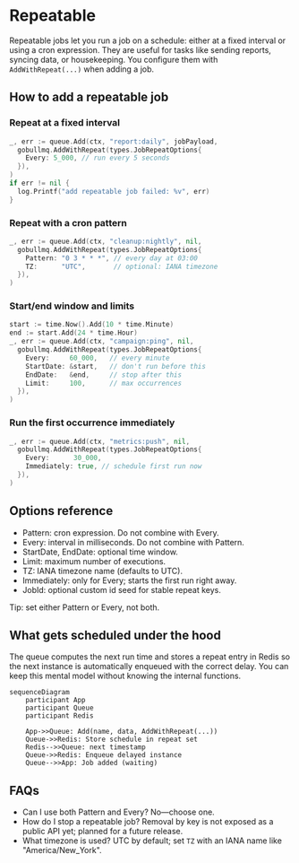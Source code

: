 # Repeatable

Repeatable jobs let you run a job on a schedule: either at a fixed interval or using a cron expression. They are useful for tasks like sending reports, syncing data, or housekeeping. You configure them with `AddWithRepeat(...)` when adding a job.

## How to add a repeatable job

### Repeat at a fixed interval

```go
_, err := queue.Add(ctx, "report:daily", jobPayload,
  gobullmq.AddWithRepeat(types.JobRepeatOptions{
    Every: 5_000, // run every 5 seconds
  }),
)
if err != nil {
  log.Printf("add repeatable job failed: %v", err)
}
```

### Repeat with a cron pattern

```go
_, err := queue.Add(ctx, "cleanup:nightly", nil,
  gobullmq.AddWithRepeat(types.JobRepeatOptions{
    Pattern: "0 3 * * *", // every day at 03:00
    TZ:      "UTC",       // optional: IANA timezone
  }),
)
```

### Start/end window and limits

```go
start := time.Now().Add(10 * time.Minute)
end := start.Add(24 * time.Hour)
_, err := queue.Add(ctx, "campaign:ping", nil,
  gobullmq.AddWithRepeat(types.JobRepeatOptions{
    Every:     60_000,   // every minute
    StartDate: &start,   // don't run before this
    EndDate:   &end,     // stop after this
    Limit:     100,      // max occurrences
  }),
)
```

### Run the first occurrence immediately

```go
_, err := queue.Add(ctx, "metrics:push", nil,
  gobullmq.AddWithRepeat(types.JobRepeatOptions{
    Every:      30_000,
    Immediately: true, // schedule first run now
  }),
)
```

## Options reference

- Pattern: cron expression. Do not combine with Every.
- Every: interval in milliseconds. Do not combine with Pattern.
- StartDate, EndDate: optional time window.
- Limit: maximum number of executions.
- TZ: IANA timezone name (defaults to UTC).
- Immediately: only for Every; starts the first run right away.
- JobId: optional custom id seed for stable repeat keys.

Tip: set either Pattern or Every, not both.

## What gets scheduled under the hood

The queue computes the next run time and stores a repeat entry in Redis so the next instance is automatically enqueued with the correct delay. You can keep this mental model without knowing the internal functions.

```mermaid
sequenceDiagram
    participant App
    participant Queue
    participant Redis

    App->>Queue: Add(name, data, AddWithRepeat(...))
    Queue->>Redis: Store schedule in repeat set
    Redis-->>Queue: next timestamp
    Queue->>Redis: Enqueue delayed instance
    Queue-->>App: Job added (waiting)
```

## FAQs

- Can I use both Pattern and Every? No—choose one.
- How do I stop a repeatable job? Removal by key is not exposed as a public API yet; planned for a future release.
- What timezone is used? UTC by default; set `TZ` with an IANA name like "America/New_York".